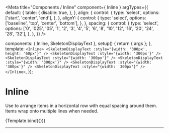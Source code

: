 
<Meta
  title="Components / Inline"
  component={ Inline }
  argTypes={{
    default: {
      table: {
        disable: true,
      },
    },
    align: {
      control: {
        type: 'select',
        options: ['start', 'center', 'end'],
      },
    },
    alignY: {
      control: {
        type: 'select',
        options: ['baseline', 'top', 'center', 'bottom'],
      },
    },
    spacing: {
      control: {
        type: 'select',
        options: ['0', '025', '05', '1', '2', '3', '4', '5', '6', '8', '10', '12', '16', '20', '24', '28', '32'],
      },
    },
  }}
/>

  components: { Inline, SkeletonDisplayText },
  setup() {
    return { args };
  },
  template: `
    <Inline>
      <SkeletonDisplayText :style="{width: '300px', height: '60px'}" />
      <SkeletonDisplayText :style="{width: '300px'}" />
      <SkeletonDisplayText :style="{width: '300px'}" />
      <SkeletonDisplayText :style="{width: '300px'}" />
      <SkeletonDisplayText :style="{width: '300px'}" />
      <SkeletonDisplayText :style="{width: '300px'}" />
    </Inline>
  `,
});

# Inline

Use to arrange items in a horizontal row with equal spacing around them. Items wrap onto multiple lines when needed.

<Canvas>
  <Story
    name="Inline"
    height="200px"
    parameters={{
      docs: {
        source: {
          code: dedent`
          `,
        },
      },
    }}
  >
    {Template.bind({})}
  </Story>
</Canvas>

<ArgsTable story="Inline" />

---

